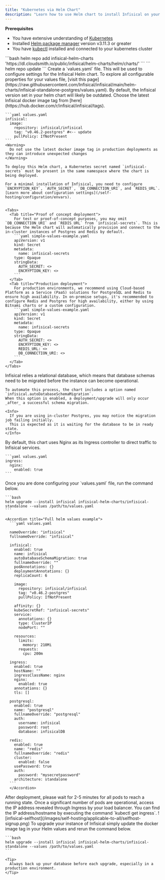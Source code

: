 ```yaml
---
title: "Kubernetes via Helm Chart"
description: "Learn how to use Helm chart to install Infisical on your Kubernetes cluster."
--- 
```

**Prerequisites**
- You have extensive understanding of [Kubernetes](https://kubernetes.io/)
- Installed [Helm package manager](https://helm.sh/) version v3.11.3 or greater
- You have [kubectl](https://kubernetes.io/docs/reference/kubectl/kubectl/) installed and connected to your kubernetes cluster

<Steps>
  <Step title="Install Infisical Helm repository ">
    ```bash
    helm repo add infisical-helm-charts 'https://dl.cloudsmith.io/public/infisical/helm-charts/helm/charts/' 
    ```
    ```
    helm repo update
    ```
  </Step>
  <Step title="Add Helm values">
    Create a `values.yaml` file. This will be used to configure settings for the Infisical Helm chart.
    To explore all configurable properties for your values file, [visit this page](https://raw.githubusercontent.com/Infisical/infisical/main/helm-charts/infisical-standalone-postgres/values.yaml).
  </Step>
  <Step title="Select Infisical version">
    By default, the Infisical version set in your helm chart will likely be outdated. 
    Choose the latest Infisical docker image tag from [here](https://hub.docker.com/r/infisical/infisical/tags).
    

    ```yaml values.yaml
    infisical:
      image:
        repository: infisical/infisical
        tag: "v0.46.2-postgres" #<-- update
        pullPolicy: IfNotPresent
    ```
    <Warning>
      Do not use the latest docker image tag in production deployments as they can introduce unexpected changes
    </Warning>
  </Step>

  <Step title="Configure environment variables">

    To deploy this Helm chart, a Kubernetes secret named `infisical-secrets` must be present in the same namespace where the chart is being deployed.

    For a minimal installation of Infisical, you need to configure `ENCRYPTION_KEY`, `AUTH_SECRET`, `DB_CONNECTION_URI`, and `REDIS_URL`. [Learn more about configuration settings](/self-hosting/configuration/envars).


    <Tabs>
      <Tab title="Proof of concept deployment">
        For test or proof-of-concept purposes, you may omit `DB_CONNECTION_URI` and `REDIS_URL` from `infisical-secrets`. This is because the Helm chart will automatically provision and connect to the in-cluster instances of Postgres and Redis by default.
        ```yaml simple-values-example.yaml 
        apiVersion: v1
        kind: Secret
        metadata:
          name: infisical-secrets
        type: Opaque
        stringData:
          AUTH_SECRET: <>
          ENCRYPTION_KEY: <>
        ```
      </Tab>
      <Tab title="Production deployment">
        For production environments, we recommend using Cloud-based Platform as a Service (PaaS) solutions for PostgreSQL and Redis to ensure high availability. In on-premise setups, it's recommended to configure Redis and Postgres for high availability, either by using Bitnami charts or a custom configuration.
        ```yaml simple-values-example.yaml 
        apiVersion: v1
        kind: Secret
        metadata:
          name: infisical-secrets
        type: Opaque
        stringData:
          AUTH_SECRET: <>
          ENCRYPTION_KEY: <>
          REDIS_URL: <>
          DB_CONNECTION_URI: <>
        ```
      </Tab>
    </Tabs>
  </Step>

  <Step title="Database schema migration ">
    Infisical relies a relational database, which means that database schemas need to be migrated before the instance can become operational. 
    
    To automate this process, the chart includes a option named `infisical.autoDatabaseSchemaMigration`.
    When this option is enabled, a deployment/upgrade will only occur _after_ a successful schema migration.

    <Info>
      If you are using in-cluster Postgres, you may notice the migration job failing initially.
      This is expected as it is waiting for the database to be in ready state.
    </Info>
  </Step>

  <Step title="Routing traffic to Infisical">
    By default, this chart uses Nginx as its Ingress controller to direct traffic to Infisical services.

    ```yaml values.yaml 
    ingress:
      nginx:
        enabled: true 
    ```
  </Step>

  <Step title="Install the Helm chart ">
    Once you are done configuring your `values.yaml` file, run the command below.

    ```bash
    helm upgrade --install infisical infisical-helm-charts/infisical-standalone --values /path/to/values.yaml
    ```

    <Accordion title="Full helm values example">
      ```yaml values.yaml

      nameOverride: "infisical"
      fullnameOverride: "infisical"

      infisical:
        enabled: true
        name: infisical
        autoDatabaseSchemaMigration: true
        fullnameOverride: ""
        podAnnotations: {}
        deploymentAnnotations: {}
        replicaCount: 6

        image:
          repository: infisical/infisical
          tag: "v0.46.2-postgres"
          pullPolicy: IfNotPresent

        affinity: {}
        kubeSecretRef: "infisical-secrets"
        service:
          annotations: {}
          type: ClusterIP
          nodePort: ""

        resources:
          limits:
            memory: 210Mi
          requests:
            cpu: 200m

      ingress:
        enabled: true
        hostName: ""
        ingressClassName: nginx
        nginx:
          enabled: true
        annotations: {}
        tls: []

      postgresql:
        enabled: true
        name: "postgresql"
        fullnameOverride: "postgresql"
        auth:
          username: infisical
          password: root
          database: infisicalDB

      redis:
        enabled: true
        name: "redis"
        fullnameOverride: "redis"
        cluster:
          enabled: false
        usePassword: true
        auth:
          password: "mysecretpassword"
        architecture: standalone
      ```
      </Accordion>
  </Step>

  <Step title="Access Infisical">
    After deployment, please wait for 2-5 minutes for all pods to reach a running state. Once a significant number of pods are operational, access the IP address revealed through Ingress by your load balancer. 
    You can find the IP address/hostname by executing the command `kubectl get ingress`.
    ![infisical-selfhost](/images/self-hosting/applicable-to-all/selfhost-signup.png)
  </Step>
  <Step title="Upgrade your instance">
    To upgrade your instance of Infisical simply update the docker image tag in your Helm values and rerun the command below.

    ```bash
    helm upgrade --install infisical infisical-helm-charts/infisical-standalone --values /path/to/values.yaml
    ```

    <Tip>
      Always back up your database before each upgrade, especially in a production environment.
    </Tip>

  </Step>
</Steps>
